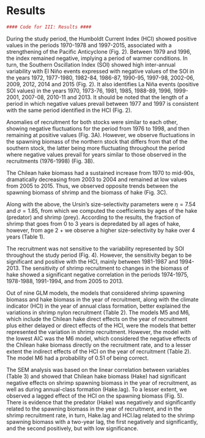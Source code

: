 # Results

```r
#### Code for III: Results ####
```

During the study period, the Humboldt Current Index (HCI) showed positive values in the periods 1970-1978 and 1997-2015, associated with a strengthening of the Pacific Anticyclone (Fig. 2). Between 1979 and 1996, the index remained negative, implying a period of warmer conditions. In turn, the Southern Oscillation Index (SOI) showed high inter-annual variability with El Niño events expressed with negative values of the SOI in the years 1972, 1977-1980, 1982-84, 1986-87, 1990-95, 1997-98, 2002-06, 2009, 2012, 2014 and 2015 (Fig. 2). It also identifies La Niña events (positive SOI values) in the years 1970, 1973-76, 1981, 1985, 1988-89, 1996, 1999-2001, 2007-08, 2010-11 and 2013. It should be noted that the length of a period in which negative values prevail between 1977 and 1997 is consistent with the same period identified in the HCI (Fig. 2).

Anomalies of recruitment for both stocks were similar to each other, showing negative fluctuations for the period from 1976 to 1998, and then remaining at positive values (Fig. 3A). However, we observe fluctuations in the spawning biomass of the northern stock that differs from that of the southern stock, the latter being more fluctuating throughout the period where negative values prevail for years similar to those observed in the recruitments (1976-1998) (Fig. 3B).

The Chilean hake biomass had a sustained increase from 1970 to mid-90s, dramatically decreasing from 2003 to 2004 and remained at low values from 2005 to 2015. Thus, we observed opposite trends between the spawning biomass of shrimp and the biomass of hake (Fig. 3C).

Along with the above, the Ursin’s size-selectivity parameters were $\eta=7.54$ and $\sigma=1.85$, from which we computed the coefficients by ages of the hake (predator) and shrimp (prey). According to the results, the fraction of shrimp that goes from 0 to 3 years is depredated by all ages of hake, however, from age 2 + we observe a higher size-selectivity by hake over 4 years (Table 1).

The recruitment was not sensitive to the variability represented by SOI throughout the study period (Fig. 4). However, the sensitivity began to be significant and positive with the HCI, mainly between 1981-1987 and 1994-2013. The sensitivity of shrimp recruitment to changes in the biomass of hake showed a significant negative correlation in the periods 1974-1975, 1978-1988, 1991-1994, and from 2005 to 2013.

Out of nine GLM models, the models that considered shrimp spawning biomass and hake biomass in the year of recruitment, along with the climate indicator (HCI) in the year of annual class formation, better explained the variations in shrimp nylon recruitment (Table 2). The models M5 and M6, which include the Chilean hake direct effects on the year of recruitment plus either delayed or direct effects of the HCI, were the models that better represented the variation in shrimp recruitment. However, the model with the lowest AIC was the M6 model, which considered the negative effects of the Chilean hake biomass directly on the recruitment rate, and to a lesser extent the indirect effects of the HCI on the year of recruitment (Table 2). The model M6 had a probability of 0.51 of being correct.

The SEM analysis was based on the linear correlation between variables (Table 3) and showed that Chilean hake biomass (Hake) had significant negative effects on shrimp spawning biomass in the year of recruitment, as well as during annual-class formation (Hake.lag). To a lesser extent, we observed a lagged effect of the HCI on the spawning biomass (Fig. 5). There is evidence that the predator (Hake) was negatively and significantly related to the spawning biomass in the year of recruitment, and in the shrimp recruitment rate, in turn, Hake.lag and HCI.lag related to the shrimp spawning biomass with a two-year lag, the first negatively and significantly, and the second positively, but with low significance.

